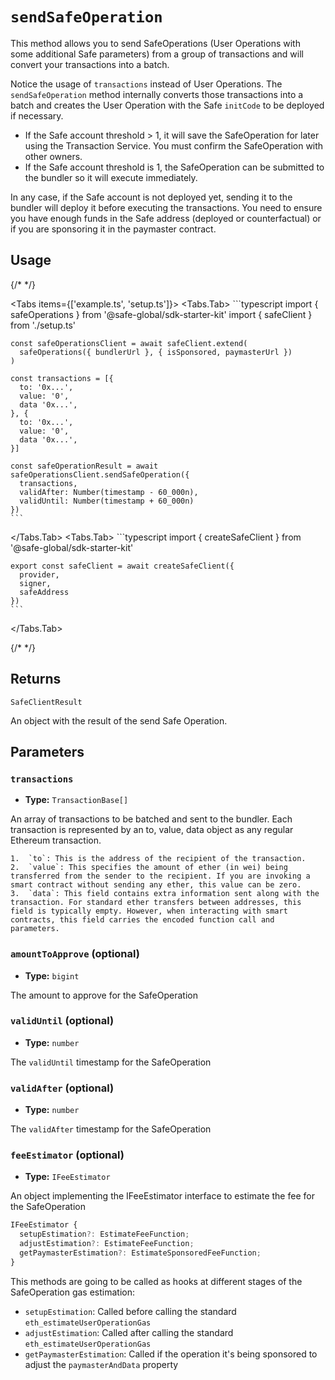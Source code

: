 
# `sendSafeOperation`

This method allows you to send SafeOperations (User Operations with some additional Safe parameters) from a group of transactions and will convert your transactions into a batch.

Notice the usage of `transactions` instead of User Operations. The `sendSafeOperation` method internally converts those transactions into a batch and creates the User Operation with the Safe `initCode` to be deployed if necessary.

- If the Safe account threshold > 1, it will save the SafeOperation for later using the Transaction Service. You must confirm the SafeOperation with other owners.
- If the Safe account threshold is 1, the SafeOperation can be submitted to the bundler so it will execute immediately.

In any case, if the Safe account is not deployed yet, sending it to the bundler will deploy it before executing the transactions. You need to ensure you have enough funds in the Safe address (deployed or counterfactual) or if you are sponsoring it in the paymaster contract.

## Usage

{/* <!-- vale off --> */}

<Tabs items={['example.ts', 'setup.ts']}>
  <Tabs.Tab>
    ```typescript
    import { safeOperations } from '@safe-global/sdk-starter-kit'
    import { safeClient } from './setup.ts'

    const safeOperationsClient = await safeClient.extend(
      safeOperations({ bundlerUrl }, { isSponsored, paymasterUrl })
    )
    
    const transactions = [{
      to: '0x...',
      value: '0',
      data '0x...',
    }, {
      to: '0x...',
      value: '0',
      data '0x...',
    }]

    const safeOperationResult = await safeOperationsClient.sendSafeOperation({
      transactions,
      validAfter: Number(timestamp - 60_000n),
      validUntil: Number(timestamp + 60_000n)
    })
    ```
  </Tabs.Tab>
  <Tabs.Tab>
    ```typescript
    import { createSafeClient } from '@safe-global/sdk-starter-kit'

    export const safeClient = await createSafeClient({
      provider,
      signer,
      safeAddress
    })
    ```
  </Tabs.Tab>
</Tabs>

{/* <!-- vale on --> */}

## Returns

`SafeClientResult`

An object with the result of the send Safe Operation.

## Parameters

### `transactions`

- **Type:** `TransactionBase[]`

An array of transactions to be batched and sent to the bundler. Each transaction is represented by an to, value, data object as any regular Ethereum transaction.

    1.	`to`: This is the address of the recipient of the transaction.
    2.	`value`: This specifies the amount of ether (in wei) being transferred from the sender to the recipient. If you are invoking a smart contract without sending any ether, this value can be zero.
    3.	`data`: This field contains extra information sent along with the transaction. For standard ether transfers between addresses, this field is typically empty. However, when interacting with smart contracts, this field carries the encoded function call and parameters.

### `amountToApprove` (optional)

- **Type:** `bigint`

The amount to approve for the SafeOperation

### `validUntil` (optional)

- **Type:** `number`

The `validUntil` timestamp for the SafeOperation

### `validAfter` (optional)

- **Type:** `number`

The `validAfter` timestamp for the SafeOperation

### `feeEstimator` (optional)

- **Type:** `IFeeEstimator`

An object implementing the IFeeEstimator interface to estimate the fee for the SafeOperation

```typescript
IFeeEstimator {
  setupEstimation?: EstimateFeeFunction;
  adjustEstimation?: EstimateFeeFunction;
  getPaymasterEstimation?: EstimateSponsoredFeeFunction;
}
```

This methods are going to be called as hooks at different stages of the SafeOperation gas estimation:

- `setupEstimation`: Called before calling the standard `eth_estimateUserOperationGas`
- `adjustEstimation`: Called after calling the standard `eth_estimateUserOperationGas`
- `getPaymasterEstimation`: Called if the operation it's being sponsored to adjust the `paymasterAndData` property
